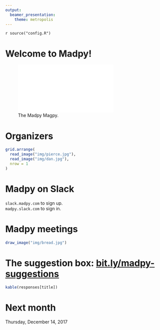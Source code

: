 ```yaml
---
output:
  beamer_presentation:
    theme: metropolis
---
```

`r source("config.R")`

# Welcome to Madpy!

![The Madpy Magpy.](img/madpy-logo.pdf)

# Organizers

```r
grid.arrange(
  read_image("img/pierce.jpg"),
  read_image("img/dan.jpg"),
  nrow = 1
) 
```

# Madpy on Slack

`slack.madpy.com` to sign up.  
`madpy.slack.com` to sign in.

# Madpy meetings

```r
draw_image("img/bread.jpg")
```

# The suggestion box: [bit.ly/madpy-suggestions](https://bit.ly/madpy-suggestions)

```r
kable(responses[title])
```

# Next month

Thursday, December 14, 2017
